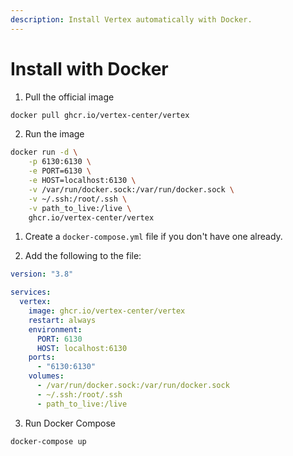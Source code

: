 ```yaml
---
description: Install Vertex automatically with Docker.
---
```



# Install with Docker

<Tabs groupId="docker-methods">

<TabItem value="docker-cli" label="Docker CLI">

1. Pull the official image

```bash
docker pull ghcr.io/vertex-center/vertex
```

2. Run the image

```bash
docker run -d \
    -p 6130:6130 \
    -e PORT=6130 \
    -e HOST=localhost:6130 \
    -v /var/run/docker.sock:/var/run/docker.sock \
    -v ~/.ssh:/root/.ssh \
    -v path_to_live:/live \
    ghcr.io/vertex-center/vertex
```

</TabItem>

<TabItem value="docker-compose" label="Docker Compose">

1. Create a `docker-compose.yml` file if you don't have one already.

2. Add the following to the file:

```yaml
version: "3.8"

services:
  vertex:
    image: ghcr.io/vertex-center/vertex
    restart: always
    environment:
      PORT: 6130
      HOST: localhost:6130
    ports:
      - "6130:6130"
    volumes:
      - /var/run/docker.sock:/var/run/docker.sock
      - ~/.ssh:/root/.ssh
      - path_to_live:/live
```

3. Run Docker Compose

```bash
docker-compose up
```

</TabItem>

</Tabs>
